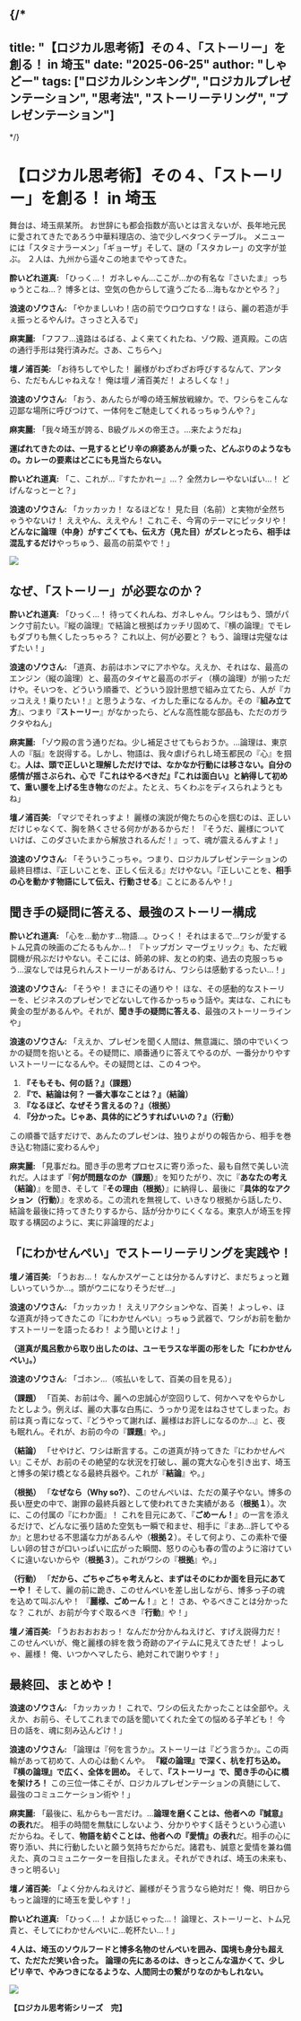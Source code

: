 
{/*
---
title: "【ロジカル思考術】その４、「ストーリー」を創る！ in 埼玉"
date: "2025-06-25"
author: "しゃどー"
tags: ["ロジカルシンキング", "ロジカルプレゼンテーション", "思考法", "ストーリーテリング", "プレゼンテーション"]
---
*/}

# 【ロジカル思考術】その４、「ストーリー」を創る！ in 埼玉

舞台は、埼玉県某所。
お世辞にも都会指数が高いとは言えないが、長年地元民に愛されてきたであろう中華料理店の、油で少しベタつくテーブル。
メニューには「スタミナラーメン」「ギョーザ」そして、謎の「スタカレー」の文字が並ぶ。
２人は、九州から遥々この地までやってきた。

**酔いどれ道真:** 「ひっく…！ ガネしゃん…ここが…かの有名な『さいたま』っちゅうとこね…？ 博多とは、空気の色からして違うごたる…海もなかとやろ？」

**浪速のゾウさん:** 「やかましいわ！店の前でウロウロすな！ほら、麗の若造が手ぇ振っとるやんけ。さっさと入るで」

**麻実麗:** 「フフフ…遠路はるばる、よく来てくれたね、ゾウ殿、道真殿。この店の通行手形は発行済みだ。さあ、こちらへ」

**壇ノ浦百美:** 「お待ちしてやした！ 麗様がわざわざお呼びするなんて、アンタら、ただもんじゃねえな！ 俺は壇ノ浦百美だ！ よろしくな！」

**浪速のゾウさん:** 「おう、あんたらが噂の埼玉解放戦線か。で、ワシらをこんな辺鄙な場所に呼びつけて、一体何をご馳走してくれるっちゅうんや？」

**麻実麗:** 「我々埼玉が誇る、B級グルメの帝王さ。…来たようだね」

**運ばれてきたのは、一見するとピリ辛の麻婆あんが乗った、どんぶりのようなもの。カレーの要素はどこにも見当たらない。**

**酔いどれ道真:** 「こ、これが…『すたかれー』…？ 全然カレーやないばい…！ どげんなっとーと？」

**浪速のゾウさん:** 「カッカッカ！ なるほどな！ 見た目（名前）と実物が全然ちゃうやないけ！ ええやん、ええやん！ これこそ、今宵のテーマにピッタリや！ **どんなに論理（中身）がすごくても、伝え方（見た目）がズレとったら、相手は混乱するだけ**やっちゅう、最高の前菜やで！」

<Image
  src="/images/ContentImages/ganesha_saitama.jpg"
  width={600}
  height={350}
/>

## なぜ、「ストーリー」が必要なのか？

**酔いどれ道真:** 「ひっく…！ 待ってくれんね、ガネしゃん。ワシはもう、頭がパンク寸前たい。『縦の論理』で結論と根拠ばカッチリ固めて、『横の論理』でモレもダブりも無くしたっちゃろ？ これ以上、何が必要と？ もう、論理は完璧なはずたい！」

**浪速のゾウさん:** 「道真、お前はホンマにアホやな。ええか、それはな、最高のエンジン（縦の論理）と、最高のタイヤと最高のボディ（横の論理）が揃っただけや。そいつを、どういう順番で、どういう設計思想で組み立てたら、人が『カッコええ！乗りたい！』と思うような、イカした車になるんか。その『**組み立て方**』、つまり『**ストーリー**』がなかったら、どんな高性能な部品も、ただのガラクタやねん」

**麻実麗:** 「ゾウ殿の言う通りだね。少し補足させてもらおうか。…論理は、東京人の『脳』を説得する。しかし、物語は、我々虐げられし埼玉都民の『心』を掴む。<Highlight>**人は、頭で正しいと理解しただけでは、なかなか行動には移さない。自分の感情が揺さぶられ、心で『これはやるべきだ』『これは面白い』と納得して初めて、重い腰を上げる生き物**</Highlight>なのだよ。たとえ、ちくわぶをディスられようともね」

**壇ノ浦百美:** 「マジでそれっすよ！ 麗様の演説が俺たちの心を掴むのは、正しいだけじゃなくて、胸を熱くさせる何かがあるからだ！ 『そうだ、麗様についていけば、このダさいたまから解放されるんだ！』って、魂が震えるんすよ！」

**浪速のゾウさん:** 「そういうこっちゃ。つまり、ロジカルプレゼンテーションの最終目標は、『正しいことを、正しく伝える』だけやない。『正しいことを、**相手の心を動かす物語にして伝え、行動させる**』ことにあるんや！」

## 聞き手の疑問に答える、最強のストーリー構成

**酔いどれ道真:** 「心を…動かす…物語…。ひっく！ それはまるで…ワシが愛するトム兄貴の映画のごたるもんか…！ 『トップガン マーヴェリック』も、ただ戦闘機が飛ぶだけやない。そこには、師弟の絆、友との約束、過去の克服っちゅう…涙なしでは見られんストーリーがあるけん、ワシらは感動するったい…！」

**浪速のゾウさん:** 「そうや！ まさにその通りや！ ほな、その感動的なストーリーを、ビジネスのプレゼンでどないして作るかっちゅう話や。実はな、これにも黄金の型があるんや。それが、**聞き手の疑問に答える**、最強のストーリーラインや」

**浪速のゾウさん:** 「ええか、プレゼンを聞く人間は、無意識に、頭の中でいくつかの疑問を抱いとる。その疑問に、順番通りに答えてやるのが、一番分かりやすいストーリーになるんや。その疑問とは、この４つや。

1.  **『そもそも、何の話？』（課題）**
2.  **『で、結論は何？ 一番大事なことは？』（結論）**
3.  **『なるほど、なぜそう言えるの？』（根拠）**
4.  **『分かった。じゃあ、具体的にどうすればいいの？』（行動）**

この順番で話すだけで、あんたのプレゼンは、独りよがりの報告から、相手を巻き込む物語に変わるんや」

**麻実麗:** 「見事だね。聞き手の思考プロセスに寄り添った、最も自然で美しい流れだ。人はまず『**何が問題なのか（課題）**』を知りたがり、次に『**あなたの考え（結論）**』を聞き、そして『**その理由（根拠）**』に納得し、最後に『**具体的なアクション（行動）**』を求める。この流れを無視して、いきなり根拠から話したり、結論を最後に持ってきたりするから、話が分かりにくくなる。東京人が埼玉を搾取する構図のように、実に非論理的だよ」

## 「にわかせんぺい」でストーリーテリングを実践や！

**壇ノ浦百美:** 「うおお…！ なんかスゲーことは分かるんすけど、まだちょっと難しいっていうか…。頭がウニになりそうだぜ…」

**浪速のゾウさん:** 「カッカッカ！ ええリアクションやな、百美！ よっしゃ、ほな道真が持ってきたこの『にわかせんぺい』っちゅう武器で、ワシがお前を動かすストーリーを語ったるわ！ よう聞いとけよ！」

**（道真が風呂敷から取り出したのは、ユーモラスな半面の形をした「にわかせんぺい」。）**

**浪速のゾウさん:** 「ゴホン…（咳払いをして、百美の目を見る）」

**（課題）**
「百美、お前は今、麗への忠誠心が空回りして、何かヘマをやらかしたとしよう。例えば、麗の大事な白馬に、うっかり泥をはねさせてしまった。お前は真っ青になって、『どうやって謝れば、麗様はお許しになるのか…』と、夜も眠れん。それが、お前の今の『**課題**』や。」

**（結論）**
「せやけど、ワシは断言する。この道真が持ってきた『にわかせんぺい』こそが、お前のその絶望的な状況を打破し、麗の寛大な心を引き出す、埼玉と博多の架け橋となる最終兵器や。これが『**結論**』や。」

**（根拠）**
「**なぜなら（Why so?）**、このせんぺいは、ただの菓子やない。博多の長い歴史の中で、謝罪の最終兵器として使われてきた実績がある（**根拠１**）。次に、この付属の『にわか面』！ これを目元にあて、『**ごめーん！**』の一言を添えるだけで、どんなに張り詰めた空気も一瞬で和ませ、相手に『まあ…許してやるか』と思わせる不思議な力があるんや（**根拠２**）。そして何より、この素朴で優しい卵の甘さが口いっぱいに広がった瞬間、怒りの心も春の雪のように溶けていくに違いないからや（**根拠３**）。これがワシの『**根拠**』や。」

**（行動）**
「**だから、ごちゃごちゃ考えんと、まずはそのにわか面を目元にあてーや！** そして、麗の前に跪き、このせんぺいを差し出しながら、博多っ子の魂を込めて叫ぶんや！ 『**麗様、ごめーん！**』と！ さあ、やるべきことは分かったな？ これが、お前が今すぐ取るべき『**行動**』や！」

**壇ノ浦百美:** 「うおおおおおっ！ なんだか分かんねえけど、すげえ説得力だ！ このせんべいが、俺と麗様の絆を救う奇跡のアイテムに見えてきたぜ！ よっしゃ、麗様！ 俺、いつかヘマしたら、絶対これで謝りやす！」

## 最終回、まとめや！

**浪速のゾウさん:** 「カッカッカ！ これで、ワシの伝えたかったことは全部や。ええか、お前ら、そしてこれまでの話を聞いてくれた全ての悩める子羊ども！ 今日の話を、魂に刻み込んどけ！」

**浪速のゾウさん:** 「論理は『何を言うか』。ストーリーは『どう言うか』。この両輪があって初めて、人の心は動くんや。
<Highlight>**『縦の論理』で深く、杭を打ち込め。**</Highlight>
<Highlight>**『横の論理』で広く、全体を囲め。**</Highlight>
そして、<Highlight>**『ストーリー』で、聞き手の心に橋を架けろ！**</Highlight>
この三位一体こそが、ロジカルプレゼンテーションの真髄にして、最強のコミュニケーション術や！」

**麻実麗:** 「最後に、私からも一言だけ。…<Highlight>**論理を磨くことは、他者への『誠意』の表れ**</Highlight>だ。 相手の時間を無駄にしないよう、分かりやすく話そうという心遣いだからね。そして、<Highlight>**物語を紡ぐことは、他者への『愛情』の表れ**</Highlight>だ。相手の心に寄り添い、共に行動したいと願う気持ちだからだ。諸君も、誠意と愛情を兼ね備えた、真のコミュニケーターを目指したまえ。それができれば、埼玉の未来も、きっと明るい」

**壇ノ浦百美:** 「よく分かんねえけど、麗様がそう言うなら絶対だ！ 俺、明日からもっと論理的に埼玉を愛しやす！」

**酔いどれ道真:** 「ひっく…！ よか話じゃった…！ 論理と、ストーリーと、トム兄貴と、そしてにわかせんぺいに…乾杯たい…！」

**４人は、埼玉のソウルフードと博多名物のせんぺいを囲み、国境も身分も超えて、ただただ笑い合った。**
**論理の先にあるのは、きっとこんな温かくて、少しピリ辛で、やみつきになるような、人間同士の繋がりなのかもしれない。**

<Image
  src="/images/ContentImages/niwaka.jpg"
  width={600}
  height={350}
/>

**【ロジカル思考術シリーズ　完】**


